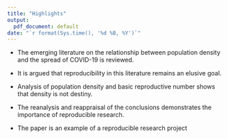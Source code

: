 ```yaml
---
title: "Highlights"
output:
  pdf_document: default
date: "`r format(Sys.time(), '%d %B, %Y')`"
---
```


- The emerging literature on the relationship between population density and the spread of COVID-19 is reviewed.

- It is argued that reproducibility in this literature remains an elusive goal. 

- Analysis of population density and basic reproductive number shows that density is not destiny.

- The reanalysis and reappraisal of the conclusions demonstrates the importance of reproducible research.

- The paper is an example of a reproducible research project